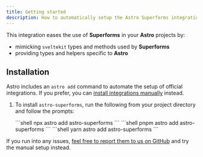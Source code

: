 ```yaml
---
title: Getting started
description: How to automatically setup the Astro Superforms integration.
---
```


This integration eases the use of **Superforms** in your **Astro** projects by:
- mimicking `sveltekit` types and methods used by **Superforms**
- providing types and helpers specific to **Astro**

## Installation

Astro includes an `astro add` command to automate the setup of official integrations. If you prefer, you can [install integrations manually](/start-here/manual-setup) instead.

<Steps>

1. To install `astro-superforms`, run the following from your project directory and follow the prompts:

    <Tabs>
      <TabItem label="npm">
        ```shell
        npx astro add astro-superforms
        ```
      </TabItem>
      <TabItem label="pnpm">
        ```shell
        pnpm astro add astro-superforms
        ```
      </TabItem>
      <TabItem label="yarn">
        ```shell
        yarn astro add astro-superforms
        ```
      </TabItem>
    </Tabs>

</Steps>

If you run into any issues, [feel free to report them to us on GitHub](https://github.com/gbouteiller/astro-superforms/issues) and try the manual setup instead.
